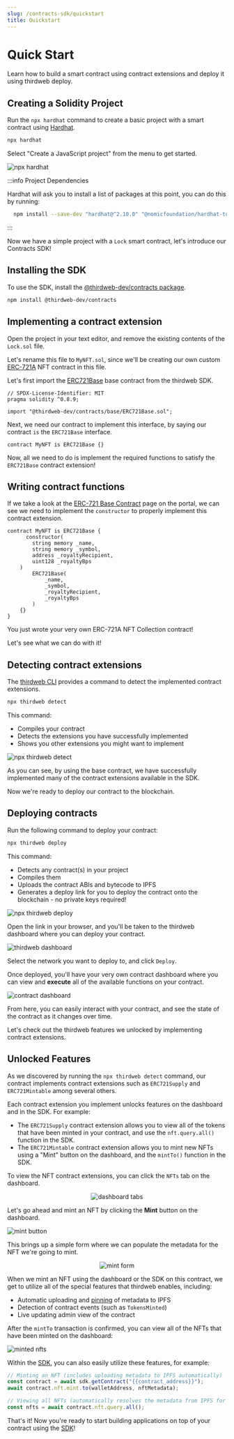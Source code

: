 ```yaml
---
slug: /contracts-sdk/quickstart
title: Quickstart
---
```



# Quick Start

Learn how to build a smart contract using contract extensions and deploy it using thirdweb deploy.

## Creating a Solidity Project

Run the `npx hardhat` command to create a basic project with a smart contract using [Hardhat](https://hardhat.org/).

```bash
npx hardhat
```

Select "Create a JavaScript project" from the menu to get started.

![npx hardhat](./assets/npx-hardhat.png)

:::info Project Dependencies

Hardhat will ask you to install a list of packages at this point, you can do this by running:

```bash
  npm install --save-dev "hardhat@^2.10.0" "@nomicfoundation/hardhat-toolbox@^1.0.1"
```

:::

Now we have a simple project with a `Lock` smart contract, let's introduce our Contracts SDK!

## Installing the SDK

To use the SDK, install the [@thirdweb-dev/contracts package](/contracts).

```bash
npm install @thirdweb-dev/contracts
```

## Implementing a contract extension

Open the project in your text editor, and remove the existing contents of the `Lock.sol` file.

Let's rename this file to `MyNFT.sol`, since we'll
be creating our own custom [ERC-721A](https://www.erc721a.org/) NFT contract in this file.

Let's first import the [ERC721Base](/contracts-sdk/base-contracts/erc-721/erc721base)
base contract from the thirdweb SDK.

```solidity
// SPDX-License-Identifier: MIT
pragma solidity ^0.8.9;

import "@thirdweb-dev/contracts/base/ERC721Base.sol";
```

Next, we need our contract to implement this interface, by saying our contract `is` the `ERC721Base` interface.

```solidity
contract MyNFT is ERC721Base {}
```

Now, all we need to do is implement the required functions to satisfy the `ERC721Base` contract extension!

## Writing contract functions

If we take a look at the [ERC-721 Base Contract](/contracts-sdk/base-contracts/erc-721/erc721base#implementing-the-contract-extension) page on the portal,
we can see we need to implement the `constructor` to properly implement this contract extension.

```solidity
contract MyNFT is ERC721Base {
      constructor(
        string memory _name,
        string memory _symbol,
        address _royaltyRecipient,
        uint128 _royaltyBps
    )
        ERC721Base(
            _name,
            _symbol,
            _royaltyRecipient,
            _royaltyBps
        )
    {}
}
```

You just wrote your very own ERC-721A NFT Collection contract!

Let's see what we can do with it!

## Detecting contract extensions

The [thirdweb CLI](/cli) provides a command to detect the implemented contract extensions.

```bash
npx thirdweb detect
```

This command:

- Compiles your contract
- Detects the extensions you have successfully implemented
- Shows you other extensions you might want to implement

![npx thirdweb detect](./assets/thirdweb-detect.png)

As you can see, by using the base contract,
we have successfully implemented many of the contract extensions available in the SDK.

Now we're ready to deploy our contract to the blockchain.

## Deploying contracts

Run the following command to deploy your contract:

```bash
npx thirdweb deploy
```

This command:

- Detects any contract(s) in your project
- Compiles them
- Uploads the contract ABIs and bytecode to IPFS
- Generates a deploy link for you to deploy the contract onto the blockchain - no private keys required!

![npx thirdweb deploy](./assets/deploy.png)

Open the link in your browser, and you'll be taken to the thirdweb dashboard where you can deploy your contract.

![thirdweb dashboard](./assets/dashboard.png)

Select the network you want to deploy to, and click `Deploy`.

Once deployed, you'll have your very own contract dashboard where you can view and **execute** all of the available functions on your contract.

![contract dashboard](./assets/deployed-state.png)

From here, you can easily interact with your contract, and see the state of the contract as it changes over time.

Let's check out the thirdweb features we unlocked by implementing contract extensions.

## Unlocked Features

As we discovered by running the `npx thirdweb detect` command, our
contract implements contract extensions such as `ERC721Supply` and `ERC721Mintable` among several others.

Each contract extension you implement unlocks features on the dashboard and in the SDK. For example:

- The `ERC721Supply` contract extension allows you to view all of the tokens that have been minted in your contract, and use the `nft.query.all()` function in the SDK.
- The `ERC721Mintable` contract extension allows you to mint new NFTs using a "Mint" button on the dashboard, and the `mintTo()` function in the SDK.

To view the NFT contract extensions, you can click the `NFTs` tab on the dashboard.

<div align='center'>

![dashboard tabs](./assets/tabs.png)

</div>

Let's go ahead and mint an NFT by clicking the **Mint** button on the dashboard.

![mint button](./assets/mint-button.png)

This brings up a simple form where we can populate the metadata for the NFT we're going to mint.

<div align='center'>

![mint form](./assets/mint-form.png)

</div>

When we mint an NFT using the dashboard or the SDK on this contract, we get to utilize all of the special features that thirdweb enables, including:

- Automatic uploading and [pinning](/guides/securing-pinning-your-nft-with-ipfs#what-is-pinning) of metadata to IPFS
- Detection of contract events (such as `TokensMinted`)
- Live updating admin view of the contract

After the `mintTo` transaction is confirmed, you can view all of the NFTs that have been minted on the dashboard:

![minted nfts](./assets/minted-nfts.png)

Within the [SDK](/web3-sdk), you can also easily utilize these features, for example:

```javascript
// Minting an NFT (includes uploading metadata to IPFS automatically)
const contract = await sdk.getContract("{{contract_address}}");
await contract.nft.mint.to(walletAddress, nftMetadata);

// Viewing all NFTs (automatically resolves the metadata from IPFS for you)
const nfts = await contract.nft.query.all();
```

That's it! Now you're ready to start building applications on top of your contract using the [SDK](/web3-sdk)!

